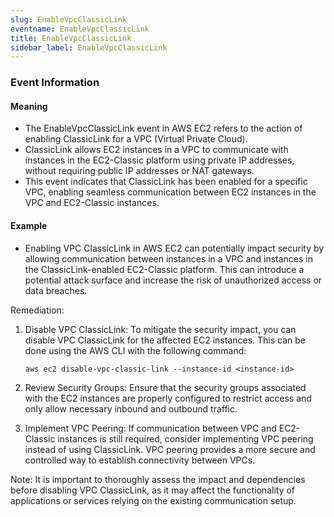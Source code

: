 ```yaml
--- 
slug: EnableVpcClassicLink
eventname: EnableVpcClassicLink
title: EnableVpcClassicLink
sidebar_label: EnableVpcClassicLink
---
```

                       


### Event Information

#### Meaning

- The EnableVpcClassicLink event in AWS EC2 refers to the action of enabling ClassicLink for a VPC (Virtual Private Cloud).
- ClassicLink allows EC2 instances in a VPC to communicate with instances in the EC2-Classic platform using private IP addresses, without requiring public IP addresses or NAT gateways.
- This event indicates that ClassicLink has been enabled for a specific VPC, enabling seamless communication between EC2 instances in the VPC and EC2-Classic instances.

#### Example

- Enabling VPC ClassicLink in AWS EC2 can potentially impact security by allowing communication between instances in a VPC and instances in the ClassicLink-enabled EC2-Classic platform. This can introduce a potential attack surface and increase the risk of unauthorized access or data breaches.

Remediation:
1. Disable VPC ClassicLink: To mitigate the security impact, you can disable VPC ClassicLink for the affected EC2 instances. This can be done using the AWS CLI with the following command:
   ```
   aws ec2 disable-vpc-classic-link --instance-id <instance-id>
   ```

2. Review Security Groups: Ensure that the security groups associated with the EC2 instances are properly configured to restrict access and only allow necessary inbound and outbound traffic.

3. Implement VPC Peering: If communication between VPC and EC2-Classic instances is still required, consider implementing VPC peering instead of using ClassicLink. VPC peering provides a more secure and controlled way to establish connectivity between VPCs.

Note: It is important to thoroughly assess the impact and dependencies before disabling VPC ClassicLink, as it may affect the functionality of applications or services relying on the existing communication setup.

 